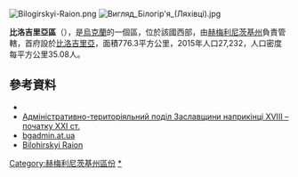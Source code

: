 [[Image:Bilogirskyi-Raion.png|right]]
[[Image:Вигляд_Білогір'я_(Ляхівці).jpg|thumb]]

'''比洛吉里亞區'''（{{lang-uk|Білогірський район}}），是[[烏克蘭|烏克蘭]]的一個區，位於該國西部，由[[赫梅利尼茨基州|赫梅利尼茨基州]]負責管轄，首府設於[[比洛吉里亞|比洛吉里亞]]，面積776.3平方公里，2015年人口27,232，人口密度每平方公里35.08人。

==參考資料==
*{{URL|http://bil-rada.at.ua/}}
*[http://www.myslenedrevo.com.ua/uk/Sci/Local/Zaslav/Empires/AdminDivision.html Адміністративно-територіяльний поділ Заславщини наприкінці XVIII – початку ХХІ ст.] {{Wayback|url=http://www.myslenedrevo.com.ua/uk/Sci/Local/Zaslav/Empires/AdminDivision.html |date=20151222145922 }} {{uk icon}}
* [http://bgadmin.at.ua/ bgadmin.at.ua] {{Wayback|url=http://bgadmin.at.ua/ |date=20120301212338 }} {{uk icon}}
* [http://newsbilogirya.ucoz.ru/ Bilohirskyi Raion] {{Wayback|url=http://newsbilogirya.ucoz.ru/ |date=20160527002743 }} {{uk icon}}

{{DEFAULTSORT:Білогірський район}}
[[Category:赫梅利尼茨基州區份|Category:赫梅利尼茨基州區份]]
[[Category:比洛吉里亞區|*]]


{{Khmelnytskyi-geo-stub}}